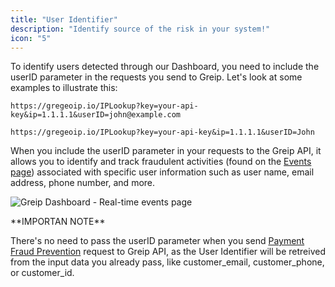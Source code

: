 ```yaml
---
title: "User Identifier"
description: "Identify source of the risk in your system!"
icon: "5"
---
```


To identify users detected through our Dashboard, you need to include the ﻿userID parameter in the requests you send to Greip. Let's look at some examples to illustrate this:

```
https://gregeoip.io/IPLookup?key=your-api-key&ip=1.1.1.1&userID=john@example.com
```

```
https://gregeoip.io/IPLookup?key=your-api-key&ip=1.1.1.1&userID=John
```

When you include the ﻿userID parameter in your requests to the Greip API, it allows you to identify and track fraudulent activities (found on the [Events page](https://greip.io/dashboard/Events)) associated with specific user information such as user name, email address, phone number, and more.

<Frame caption="Greip Dashboard - Real-time events page">

![Greip Dashboard - Real-time events page](/images/events-user-id.png)

</Frame>

<Warning>
**IMPORTAN NOTE**

There's no need to pass the userID parameter when you send [Payment Fraud Prevention](https://docs.greip.io/methods/payment-fraud-prevention) request to Greip API, as the User Identifier will be retreived from the input data you already pass, like customer_email, customer_phone, or customer_id.

</Warning>
